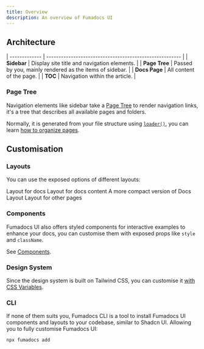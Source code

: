 ```yaml
---
title: Overview
description: An overview of Fumadocs UI
---
```


## Architecture

| ------------- | ------------------------------------------------------- |
| **Sidebar**   | Display site title and navigation elements.             |
| **Page Tree** | Passed by you, mainly rendered as the items of sidebar. |
| **Docs Page** | All content of the page.                                |
| **TOC**       | Navigation within the article.                          |

### Page Tree

Navigation elements like sidebar take a [Page Tree](/docs/headless/page-tree) to render navigation links, it's a tree that describes all available pages and folders.

Normally, it is generated from your file structure using [`loader()`](/docs/headless/source-api), you can learn [how to organize pages](/docs/page-conventions).

## Customisation

### Layouts

You can use the exposed options of different layouts:

<Cards>
  <Card title="Docs Layout" href="/docs/layouts/docs">
    Layout for docs
  </Card>
  <Card title="Docs Page" href="/docs/layouts/page">
    Layout for docs content
  </Card>
  <Card title="Notebook Layout" href="/docs/layouts/notebook">
    A more compact version of Docs Layout
  </Card>
  <Card title="Home Layout" href="/docs/layouts/home-layout">
    Layout for other pages
  </Card>
</Cards>

### Components

Fumadocs UI also offers styled components for interactive examples to enhance your docs, you can customise them with exposed props like `style` and `className`.

See [Components](/docs/components).

### Design System

Since the design system is built on Tailwind CSS, you can customise it [with CSS Variables](/docs/theme#colors).

### CLI

If none of them suits you, Fumadocs CLI is a tool to install Fumadocs UI components and layouts to your codebase, similar to Shadcn UI. Allowing you to fully customise Fumadocs UI:

```package-install
npx fumadocs add
```

